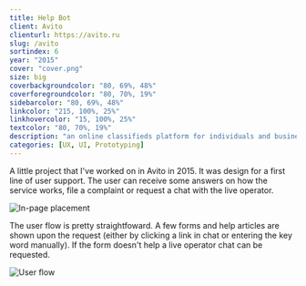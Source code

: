 ```yaml
---
title: Help Bot
client: Avito
clienturl: https://avito.ru
slug: /avito
sortindex: 6
year: "2015"
cover: "cover.png"
size: big
coverbackgroundcolor: "80, 69%, 48%"
coverforegroundcolor: "80, 70%, 19%"
sidebarcolor: "80, 69%, 48%"
linkcolor: "215, 100%, 25%"
linkhovercolor: "15, 100%, 25%"
textcolor: "80, 70%, 19%"
description: "an online classifieds platform for individuals and businesses."
categories: [UX, UI, Prototyping]
---
```


<Robots />

A little project that I've worked on in Avito in 2015. It was design for a first line of user support. The user can receive some answers on how the service works, file a complaint or request a chat with the live operator.

![In-page placement](./in-page.png)

The user flow is pretty straightfoward. A few forms and help articles are shown upon the request (either by clicking a link in chat or entering the key word manually). If the form doesn't help a live operator chat can be requested.

![User flow](./flowchart.png)